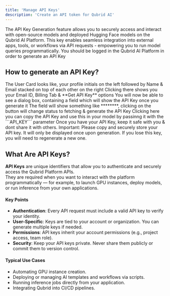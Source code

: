 ```yaml
---
title: 'Manage API Keys'
description: 'Create an API token for Qubrid AI'
---
```


The API Key Generation feature allows you to securely access and interact with open-source models and deployed Hugging Face models on the Qubrid AI Platform. This key enables seamless integration into external apps, tools, or workflows via API requests - empowering you to run model queries programmatically.
<Note>
  You should be logged in the Qubrid AI Platform in order to generate an API Key
</Note>

## How to generate an API Key?

<Steps>
<Step title="Go to User Card located in the bottom left">
  The User Card looks like, your profile initials on the left followed by Name & Email stacked on top of each other on the right
</Step>
<Step title="Click on the User Card">
  Clicking there shows you your Email ID, Billing Tab & **Get API Key** options
</Step>
<Step title="Click on the Get API Key button">
  You will now be able to see a dialog box, containing a field which will show the API Key once you generate it
</Step>
<Step title="Click on the Regenerate API Key button">
  The field will show something like ********, clicking on the button will change status to fetching & generate the API Key
</Step>
<Step title="Click on the Copy button">
  Clicking here you can copy the API Key and use this in your model by passinng it with the ```API_KEY``` parameter
</Step>
<Step title="Click on the Close button">
  Once you have your API Key, keep it safe with you & dont share it with others.
</Step>
</Steps>

<Note>
Important: Please copy and securely store your API key. It will only be displayed once upon generation. If you lose this key, you will need to regenerate a new one.
</Note>

## What Are API Keys?

**API Keys** are unique identifiers that allow you to authenticate and securely access the Qubrid Platform APIs.  
They are required when you want to interact with the platform programmatically — for example, to launch GPU instances, deploy models, or run inference from your own applications.

#### Key Points
- **Authentication**: Every API request must include a valid API key to verify your identity.  
- **User-Specific**: Keys are tied to your account or organization. You can generate multiple keys if needed.  
- **Permissions**: API keys inherit your account permissions (e.g., project access, team role).  
- **Security**: Keep your API keys private. Never share them publicly or commit them to version control.  

#### Typical Use Cases
- Automating GPU instance creation.  
- Deploying or managing AI templates and workflows via scripts.  
- Running inference jobs directly from your application.  
- Integrating Qubrid into CI/CD pipelines.  